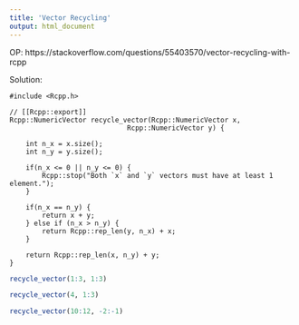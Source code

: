 ```yaml
---
title: 'Vector Recycling'
output: html_document
---
```


OP: https://stackoverflow.com/questions/55403570/vector-recycling-with-rcpp


Solution:


```Rcpp
#include <Rcpp.h>

// [[Rcpp::export]]
Rcpp::NumericVector recycle_vector(Rcpp::NumericVector x, 
                             Rcpp::NumericVector y) {
    
    int n_x = x.size();
    int n_y = y.size(); 
    
    if(n_x <= 0 || n_y <= 0) {
        Rcpp::stop("Both `x` and `y` vectors must have at least 1 element.");
    }
    
    if(n_x == n_y) {
        return x + y;
    } else if (n_x > n_y) {
        return Rcpp::rep_len(y, n_x) + x;
    }
    
    return Rcpp::rep_len(x, n_y) + y; 
}
```

```r
recycle_vector(1:3, 1:3)

recycle_vector(4, 1:3)

recycle_vector(10:12, -2:-1)
```


